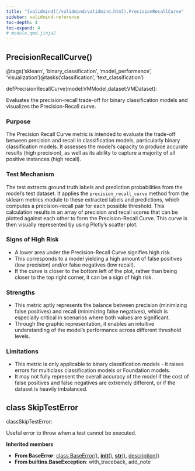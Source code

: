 ```yaml
---
title: "[validmind](/validmind/validmind.html).PrecisionRecallCurve"
sidebar: validmind-reference
toc-depth: 4
toc-expand: 4
# module.qmd.jinja2
---
```


<!-- function.qmd.jinja2 -->

## PrecisionRecallCurve[()]{.muted}

<!-- signatures.jinja2 -->

::: {.signature}

<span class="decorators"><span class="decorator">@<span class="n">tags(<span class="s">'sklearn'</span>, <span class="s">'binary_classification'</span>, <span class="s">'model_performance'</span>, <span class="s">'visualization'</span>)</span></span><span class="decorator">@<span class="n">tasks(<span class="s">'classification'</span>, <span class="s">'text_classification'</span>)</span></span></span>

<span class="kw">def</span><span class="name">PrecisionRecallCurve</span>(<span class="params"><span class="n">model</span><span class="p">:</span><span class="n">VMModel</span><span class="muted">,</span></span><span class="params"><span class="n">dataset</span><span class="p">:</span><span class="n">VMDataset</span></span>):

:::

<!-- docstring.jinja2 -->

Evaluates the precision-recall trade-off for binary classification models and visualizes the Precision-Recall curve.

### Purpose

The Precision Recall Curve metric is intended to evaluate the trade-off between precision and recall in classification models, particularly binary classification models. It assesses the model's capacity to produce accurate results (high precision), as well as its ability to capture a majority of all positive instances (high recall).

### Test Mechanism

The test extracts ground truth labels and prediction probabilities from the model's test dataset. It applies the `precision_recall_curve` method from the sklearn metrics module to these extracted labels and predictions, which computes a precision-recall pair for each possible threshold. This calculation results in an array of precision and recall scores that can be plotted against each other to form the Precision-Recall Curve. This curve is then visually represented by using Plotly's scatter plot.

### Signs of High Risk

- A lower area under the Precision-Recall Curve signifies high risk.
- This corresponds to a model yielding a high amount of false positives (low precision) and/or false negatives (low recall).
- If the curve is closer to the bottom left of the plot, rather than being closer to the top right corner, it can be a sign of high risk.

### Strengths

- This metric aptly represents the balance between precision (minimizing false positives) and recall (minimizing false negatives), which is especially critical in scenarios where both values are significant.
- Through the graphic representation, it enables an intuitive understanding of the model's performance across different threshold levels.

### Limitations

- This metric is only applicable to binary classification models - it raises errors for multiclass classification models or Foundation models.
- It may not fully represent the overall accuracy of the model if the cost of false positives and false negatives are extremely different, or if the dataset is heavily imbalanced.

<!-- class.qmd.jinja2 -->

## [class]{.muted} SkipTestError

<!-- signatures.jinja2 -->

::: {.signature}

<span class="kw">class</span><span class="name">SkipTestError</span>:

:::

<!-- docstring.jinja2 -->

Useful error to throw when a test cannot be executed.

**Inherited members**

- **From BaseError**: [class BaseError[()]{.muted}](#class-baseerror), [__init__[()]{.muted}](#__init__), [__str__[()]{.muted}](#__str__), [description[()]{.muted}](#description)
- **From builtins.BaseException**: with_traceback, add_note
